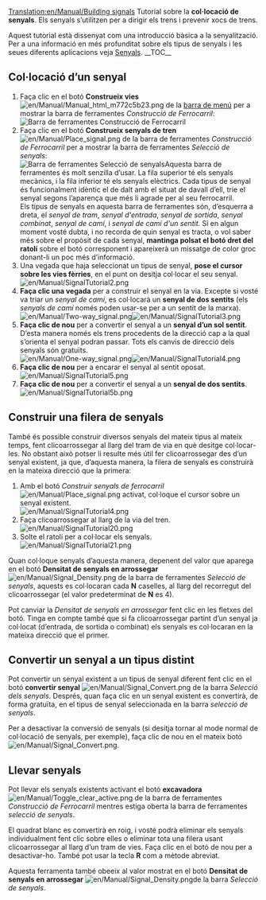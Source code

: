 [[Translation:en/Manual/Building signals]]
{{ca/Manual/Tutorial/Tutorial}}
Tutorial sobre la '''col·locació de senyals'''. Els senyals s’utilitzen per a dirigir els trens i prevenir xocs de trens.

Aquest tutorial està dissenyat com una introducció bàsica a la senyalització. Per a una informació en més profunditat sobre els tipus de senyals i les seues diferents aplicacions veja [[ca/Manual/Senyals|Senyals]].
__TOC__
== Col·locació d’un senyal ==
#Faça clic en el botó '''Construeix vies''' [[File:en/Manual/Manual html m772c5b23.png]] de la [[ca/Manual/Interfície del joc#barra-de-menu|barra de menú]] per a mostrar la barra de ferramentes ''Construcció de Ferrocarril'':<br/>[[File:ca/Manual/Railroad Construction.png|none|frame|Barra de ferramentes Construcció de Ferrocarril]]
#Faça clic en el botó '''Construeix senyals de tren''' [[File:en/Manual/Place signal.png]] de la barra de ferramentes ''Construcció de Ferrocarril'' per a mostrar la barra de ferramentes ''Selecció de senyals'':<br/>[[File:ca/Manual/Signal Selection.png|none|frame|Barra de ferramentes Selecció de senyals]]Aquesta barra de ferramentes és molt senzilla d’usar. La fila superior té els senyals mecànics, i la fila inferior té els senyals elèctrics. Cada tipus de senyal és funcionalment idèntic el de dalt amb el situat de davall d’ell, trie el senyal segons l’aparença que més li agrade per al seu ferrocarril.<br/>Els tipus de senyals en aquesta barra de ferramentes són, d’esquerra a dreta, el ''senyal de tram'', ''senyal d'entrada'', ''senyal de sortida'', ''senyal combinat'', ''senyal de camí'', i ''senyal de camí d'un sentit''. Si en algun moment vosté dubta, i no recorda de quin senyal es tracta, o vol saber més sobre el propòsit de cada senyal, '''mantinga polsat el botó dret del ratolí''' sobre el botó corresponent i apareixerà un missatge de color groc donant-li un poc més d’informació.
#Una vegada que haja seleccionat un tipus de senyal, '''pose el cursor sobre les vies fèrries''', en el punt on desitja col·locar el seu senyal.<br/>[[File:en/Manual/SignalTutorial2.png|none|frame]]
#'''Faça clic una vegada''' per a construir el senyal en la via. Excepte si vosté va triar un ''senyal de camí'', es col·locarà un '''senyal de dos sentits''' (els ''senyals de camí'' només poden usar-se per a un sentit de la marxa).<br/>[[File:en/Manual/Two-way signal.png|frame|left]][[File:en/Manual/SignalTutorial3.png|none|frame]]
#'''Faça clic de nou''' per a convertir el senyal a un '''senyal d’un sol sentit'''. D’esta manera només els trens procedents de la direcció cap a la qual s’orienta el senyal podran passar. Tots els canvis de direcció dels senyals són gratuïts.<br/>[[File:en/Manual/One-way signal.png|frame|left]][[File:en/Manual/SignalTutorial4.png|none|frame]]
#'''Faça clic de nou''' per a encarar el senyal al sentit oposat.<br/>[[File:en/Manual/SignalTutorial5.png|none|frame]]
#'''Faça clic de nou''' per a convertir el senyal a un '''senyal de dos sentits'''.<br/>[[File:en/Manual/SignalTutorial5b.png|none|frame]]

== Construir una filera de senyals ==
També és possible construir diversos senyals del mateix tipus al mateix temps, fent clicoarrossegar al llarg del tram de via en què desitge col·locar-les. No obstant això potser li resulte més útil fer clicoarrossegar des d’un senyal existent, ja que, d’aquesta manera, la filera de senyals es construirà en la mateixa direcció que la primera:
#Amb el botó ''Construir senyals de ferrocarril'' [[File:en/Manual/Place signal.png]] activat, col·loque el cursor sobre un senyal existent.<br/>[[File:en/Manual/SignalTutorial4.png|none|frame]]
#Faça clicoarrossegar al llarg de la via del tren.<br/>[[File:en/Manual/SignalTutorial20.png|none|frame]]
#Solte el ratolí per a col·locar els senyals.<br/>[[File:en/Manual/SignalTutorial21.png|none|frame]]

Quan col·loque senyals d’aquesta manera, depenent del valor que aparega en el botó '''Densitat de senyals en arrossegar''' [[File:en/Manual/Signal Density.png]] de la barra de ferramentes ''Selecció de senyals'', aquests es col·locaran cada '''N''' caselles, al llarg del recorregut del clicoarrossegar (el valor predeterminat de '''N''' es 4).

Pot canviar la ''Densitat de senyals en arrossegar'' fent clic en les fletxes del botó. Tinga en compte també que si fa clicoarrossegar partint d’un senyal ja col·locat (d’entrada, de sortida o combinat) els senyals es col·locaran en la mateixa direcció que el primer.

== Convertir un senyal a un tipus distint ==
Pot convertir un senyal existent a un tipus de senyal diferent fent clic en el botó '''convertir senyal''' [[File:en/Manual/Signal Convert.png]] de la barra ''Selecció dels senyals''. Després, quan faça clic en un senyal existent es convertirà, de forma gratuïta, en el tipus de senyal seleccionada en la barra ''selecció de senyals''.

Per a desactivar la conversió de senyals (si desitja tornar al mode normal de col·locació de senyals, per exemple), faça clic de nou en el mateix botó [[File:en/Manual/Signal Convert.png]].

== Llevar senyals ==
Pot llevar els senyals existents activant el botó '''excavadora''' [[File:en/Manual/Toggle clear active.png]] de la barra de ferramentes ''Construcció de Ferrocarril'' mentres estiga oberta la barra de ferramentes ''selecció de senyals''.

El quadrat blanc es convertirà en roig, i vosté podrà eliminar els senyals individualment fent clic sobre elles o eliminar tota una filera usant clicoarrossegar al llarg d’un tram de vies. Faça clic en el botó de nou per a desactivar-ho. També pot usar la tecla '''R''' com a mètode abreviat.

Aquesta ferramenta també obeeix al valor mostrat en el botó '''Densitat de senyals en arrossegar''' [[File:en/Manual/Signal Density.png]]de la barra ''Selecció de senyals''.